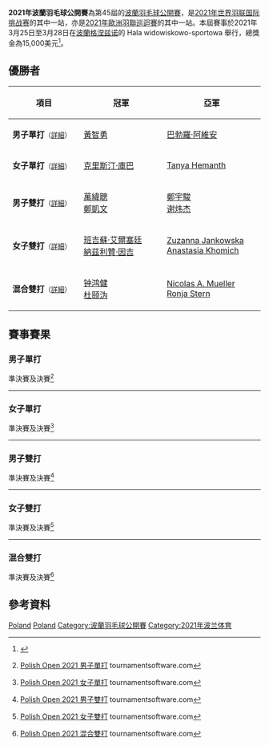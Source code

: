 {{noteTA|G1=Badminton}}
{{infobox badminton event
|name           = 2021年波蘭羽毛球公開賽
|image          = 
|size           = 
|caption        =
|dates          = 2021年3月25日－3月28日
|number_edition = 第45屆
|level          = 4A
|prize_money    = 15,000美元
|location       = {{POL}}[[格涅兹诺|格涅兹诺]]
|venue          = [[Hala_widowiskowo-sportowa|Hala widowiskowo-sportowa]]
|previous       = 2019年波蘭羽毛球公開賽 
|next           = 2022年波蘭羽毛球公開賽
}}
'''2021年波蘭羽毛球公開賽'''為第45屆的[[波蘭羽毛球公開賽|波蘭羽毛球公開賽]]，是[[2021年世界羽联国际挑战赛|2021年世界羽联国际挑战赛]]的其中一站，亦是[[2021年歐洲羽聯巡迴賽|2021年歐洲羽聯巡迴賽]]的其中一站。本屆賽事於2021年3月25日至3月28日在[[波蘭|波蘭]][[格涅兹诺|格涅兹诺]]的 Hala widowiskowo-sportowa 舉行，總獎金為15,000美元<ref>{{en}}{{cite web|title=INVITATION - POLISH OPEN 2021|url=https://extranet.bwfbadminton.com/docs/events/4154/docs/Invitation%20-%20Polish%20Open%202021%20-%20final%20with%20acc.pdf|publisher=BWF|accessdate=2021-08-16|archivedate=2021-08-16|archive-url=https://web.archive.org/web/20210816085658/https://extranet.bwfbadminton.com/docs/events/4154/docs/Invitation%20-%20Polish%20Open%202021%20-%20final%20with%20acc.pdf|dead-url=no}}</ref>。

== 優勝者 ==
{| class=wikitable style="font-size:small"
!width="200"|項目
!width="250"|冠軍
!width="250"|亞軍
|-
|'''男子單打'''<small>（[[#男子單打|詳細]]）</small>
|{{flagicon|MAS}} [[黃智勇|黃智勇]]
|{{flagicon|ESP}} [[巴勃羅·阿維安|巴勃羅·阿維安]]
|-
|'''女子單打'''<small>（[[#女子單打|詳細]]）</small>
|{{flagicon|EST}} [[克里斯汀·庫巴|克里斯汀·庫巴]]
|{{flagicon|IND}} [[Tanya_Hemanth|Tanya Hemanth]]
|-
|'''男子雙打'''<small>（[[#男子雙打|詳細]]）</small>
|{{flagicon|MAS}} [[萬緯聰|萬緯聰]]<br/>{{flagicon|MAS}} [[鄭凱文_(羽毛球運動員)|鄭凱文]]
|{{flagicon|MAS}} [[鄭宇駿|鄭宇駿]]<br/>{{flagicon|MAS}} [[谢炜杰|谢炜杰]]
|-
|'''女子雙打'''<small>（[[#女子雙打|詳細]]）</small>
|{{flagicon|TUR}} [[班吉蘇·艾爾塞廷|班吉蘇·艾爾塞廷]]<br/>{{flagicon|TUR}} [[納茲利贊·因吉|納茲利贊·因吉]]
|{{flagicon|POL}} [[Zuzanna_Jankowska|Zuzanna Jankowska]]<br/>{{flagicon|POL}} [[Anastasia_Khomich|Anastasia Khomich]]
|-
|'''混合雙打'''<small>（[[#混合雙打|詳細]]）</small>
|{{flagicon|MAS}} [[钟鸿健|钟鸿健]]<br/>{{flagicon|MAS}} [[杜颐沩|杜颐沩]]
|{{flagicon|SWI}} [[Nicolas_A._Mueller|Nicolas A. Mueller]]<br/>{{flagicon|SWI}} [[Ronja_Stern|Ronja Stern]]
|}

== 賽事賽果 ==
=== 男子單打 ===
;準決賽及決賽<ref name="MS">{{en}}[https://bwf.tournamentsoftware.com/sport/draw.aspx?id=437A2FF2-C66C-4948-B5BA-4473018C829B&draw=2 Polish Open 2021 男子單打] {{Wayback|url=https://bwf.tournamentsoftware.com/sport/draw.aspx?id=437A2FF2-C66C-4948-B5BA-4473018C829B&draw=2 |date=20210807152833 }} tournamentsoftware.com</ref>
{{4TeamBracket-Tennis3-v2
| team-width=200
| RD1-seed1=
| RD1-team1={{flagicon|MAS}} [[梁峻豪|梁峻豪]]
| RD1-score1-1=12
| RD1-score1-2=12
| RD1-score1-3=
| RD1-seed2=
| RD1-team2='''{{flagicon|MAS}} [[黃智勇|黃智勇]]
| RD1-score2-1='''21
| RD1-score2-2='''21
| RD1-score2-3=

| RD1-seed3=
| RD1-team3={{flagicon|MAS}} [[Sholeh_Aidil|Sholeh Aidil]] (中途退出)
| RD1-score3-1=14
| RD1-score3-2=''14
| RD1-score3-3=
| RD1-seed4=2
| RD1-team4='''{{flagicon|ESP}} [[巴勃羅·阿維安|巴勃羅·阿維安]]
| RD1-score4-1='''21
| RD1-score4-2=''16
| RD1-score4-3=

| RD2-seed1=
| RD2-team1='''{{flagicon|MAS}} [[黃智勇|黃智勇]] 
| RD2-score1-1='''21
| RD2-score1-2='''21
| RD2-score1-3=
| RD2-seed2=2
| RD2-team2={{flagicon|ESP}} [[巴勃羅·阿維安|巴勃羅·阿維安]]
| RD2-score2-1=19
| RD2-score2-2=11
| RD2-score2-3=
}}
----

=== 女子單打 ===
;準決賽及決賽<ref name="WS">{{en}}[https://bwf.tournamentsoftware.com/sport/draw.aspx?id=437A2FF2-C66C-4948-B5BA-4473018C829B&draw=4 Polish Open 2021 女子單打] tournamentsoftware.com</ref>
{{4TeamBracket-Tennis3-v2
| team-width=200
| RD1-seed1=
| RD1-team1={{flagicon|NED}} [[蓋爾·馬胡利特|蓋爾·馬胡利特]]
| RD1-score1-1='''21
| RD1-score1-2=19
| RD1-score1-3=15
| RD1-seed2=
| RD1-team2='''{{flagicon|IND}} [[Tanya_Hemanth|Tanya Hemanth]]
| RD1-score2-1=15
| RD1-score2-2='''21
| RD1-score2-3='''21

| RD1-seed3=
| RD1-team3={{flagicon|IND}} [[斯里·克里希納·普里亞·庫達拉瓦利|S·K·P·庫達拉瓦利]]
| RD1-score3-1=15
| RD1-score3-2=15
| RD1-score3-3=
| RD1-seed4=2
| RD1-team4='''{{flagicon|EST}} [[克里斯汀·庫巴|克里斯汀·庫巴]]
| RD1-score4-1='''21
| RD1-score4-2='''21
| RD1-score4-3=

| RD2-seed1=
| RD2-team1={{flagicon|IND}} [[Tanya_Hemanth|Tanya Hemanth]]
| RD2-score1-1=22
| RD2-score1-2=14
| RD2-score1-3=
| RD2-seed2=2
| RD2-team2='''{{flagicon|EST}} [[克里斯汀·庫巴|克里斯汀·庫巴]]
| RD2-score2-1='''24
| RD2-score2-2='''21
| RD2-score2-3=
}}
----

=== 男子雙打 ===
;準決賽及決賽<ref name="MD">{{en}}[https://bwf.tournamentsoftware.com/sport/draw.aspx?id=437A2FF2-C66C-4948-B5BA-4473018C829B&draw=6 Polish Open 2021 男子雙打] tournamentsoftware.com</ref>
{{4TeamBracket-Tennis3-v2
| team-width=200
| RD1-seed1=
| RD1-team1={{flagicon|POL}} [[米洛什·博哈特|米洛什·博哈特]]<br/> {{flagicon|POL}} [[亞當·克瓦林納|亞當·克瓦林納]]
| RD1-score1-1='''22
| RD1-score1-2=10
| RD1-score1-3=13
| RD1-seed2=
| RD1-team2='''{{flagicon|MAS}} [[鄭宇駿|鄭宇駿]]<br/> {{flagicon|MAS}} [[谢炜杰|谢炜杰]]
| RD1-score2-1=20
| RD1-score2-2='''21
| RD1-score2-3='''21

| RD1-seed3=
| RD1-team3='''{{flagicon|MAS}} [[萬緯聰|萬緯聰]]<br/> {{flagicon|MAS}} [[鄭凱文_(羽毛球運動員)|鄭凱文]]
| RD1-score3-1='''21
| RD1-score3-2='''21
| RD1-score3-3=
| RD1-seed4=
| RD1-team4={{flagicon|POL}} [[罗伯特·齐布尔斯基|罗伯特·齐布尔斯基]]<br/> {{flagicon|POL}} [[Przemyslaw_Szydlowski|Przemyslaw Szydlowski]]
| RD1-score4-1=10
| RD1-score4-2=12
| RD1-score4-3=

| RD2-seed1=
| RD2-team1={{flagicon|MAS}} [[鄭宇駿|鄭宇駿]]<br/> {{flagicon|MAS}} [[谢炜杰|谢炜杰]]
| RD2-score1-1=17
| RD2-score1-2='''22
| RD2-score1-3=19
| RD2-seed2=
| RD2-team2='''{{flagicon|MAS}} [[萬緯聰|萬緯聰]]<br/> {{flagicon|MAS}} [[鄭凱文_(羽毛球運動員)|鄭凱文]]
| RD2-score2-1='''21
| RD2-score2-2=20
| RD2-score2-3='''21
}}
----

=== 女子雙打 ===
;準決賽及決賽<ref name="WD">{{en}}[https://bwf.tournamentsoftware.com/sport/draw.aspx?id=437A2FF2-C66C-4948-B5BA-4473018C829B&draw=7 Polish Open 2021 女子雙打] tournamentsoftware.com</ref>
{{4TeamBracket-Tennis3-v2
| team-width=200
| RD1-seed1=1
| RD1-team1='''{{flagicon|TUR}} [[班吉蘇·艾爾塞廷|班吉蘇·艾爾塞廷]]<br/> {{flagicon|TUR}} [[納茲利贊·因吉|納茲利贊·因吉]]
| RD1-score1-1='''21
| RD1-score1-2='''21
| RD1-score1-3=
| RD1-seed2=
| RD1-team2={{flagicon|SWE}} [[约翰娜·芒努松|约翰娜·芒努松]]<br/> {{flagicon|SWE}} [[克拉拉·尼斯塔特|克拉拉·尼斯塔特]]
| RD1-score2-1=17
| RD1-score2-2=19
| RD1-score2-3=

| RD1-seed3=
| RD1-team3='''{{flagicon|POL}} [[Zuzanna_Jankowska|Zuzanna Jankowska]]<br/> {{flagicon|POL}} [[Anastasia_Khomich|Anastasia Khomich]]
| RD1-score3-1='''21
| RD1-score3-2=16
| RD1-score3-3='''21
| RD1-seed4=2
| RD1-team4={{flagicon|EST}} [[凱蒂-克雷特·馬蘭|凱蒂-克雷特·馬蘭]]<br/> {{flagicon|EST}} [[赫莉娜·呂特爾|赫莉娜·呂特爾]]
| RD1-score4-1=18
| RD1-score4-2='''21
| RD1-score4-3=18

| RD2-seed1=1
| RD2-team1='''{{flagicon|TUR}} [[班吉蘇·艾爾塞廷|班吉蘇·艾爾塞廷]]<br/> {{flagicon|TUR}} [[納茲利贊·因吉|納茲利贊·因吉]]
| RD2-score1-1='''21
| RD2-score1-2='''21
| RD2-score1-3=
| RD2-seed2=
| RD2-team2={{flagicon|POL}} [[Zuzanna_Jankowska|Zuzanna Jankowska]]<br/> {{flagicon|POL}} [[Anastasia_Khomich|Anastasia Khomich]]
| RD2-score2-1=11
| RD2-score2-2=12
| RD2-score2-3=
}}
----

=== 混合雙打 ===
;準決賽及決賽<ref name="XD">{{en}}[https://bwf.tournamentsoftware.com/sport/draw.aspx?id=437A2FF2-C66C-4948-B5BA-4473018C829B&draw=9 Polish Open 2021 混合雙打] tournamentsoftware.com</ref>
{{4TeamBracket-Tennis3-v2
| team-width=200
| RD1-seed1=
| RD1-team1={{flagicon|POL}} [[米洛什·博哈特|米洛什·博哈特]]<br/> {{flagicon|POL}} [[維多利亞·阿達梅克|維多利亞·阿達梅克]]
| RD1-score1-1=12
| RD1-score1-2=6
| RD1-score1-3=
| RD1-seed2=
| RD1-team2='''{{flagicon|MAS}} [[钟鸿健|钟鸿健]]<br/> {{flagicon|MAS}} [[杜颐沩|杜颐沩]]
| RD1-score2-1='''21
| RD1-score2-2='''21
| RD1-score2-3=

| RD1-seed3=
| RD1-team3='''{{flagicon|SWI}} [[Nicolas_A._Mueller|Nicolas A. Mueller]]<br/> {{flagicon|SWI}} [[Ronja_Stern|Ronja Stern]]
| RD1-score3-1='''21
| RD1-score3-2=13
| RD1-score3-3='''21
| RD1-seed4=
| RD1-team4={{flagicon|RUS}} [[羅季翁·卡爾加夫|羅季翁·卡爾加夫]]<br/> {{flagicon|RUS}} [[維多利亞·沃羅比娃|維多利亞·沃羅比娃]]
| RD1-score4-1=17
| RD1-score4-2='''21
| RD1-score4-3=14

| RD2-seed1=
| RD2-team1='''{{flagicon|MAS}} [[钟鸿健|钟鸿健]]<br/> {{flagicon|MAS}} [[杜颐沩|杜颐沩]]
| RD2-score1-1='''21
| RD2-score1-2='''21
| RD2-score1-3=
| RD2-seed2=
| RD2-team2={{flagicon|SWI}} [[Nicolas_A._Mueller|Nicolas A. Mueller]]<br/> {{flagicon|SWI}} [[Ronja_Stern|Ronja Stern]]
| RD2-score2-1=16
| RD2-score2-2=12
| RD2-score2-3=
}}

== 參考資料 ==
{{Reflist}}

[[Category:2021年世界羽聯國際挑戰賽|Poland]]
[[Category:2021年歐洲羽聯巡迴賽|Poland]]
[[Category:波蘭羽毛球公開賽|Category:波蘭羽毛球公開賽]]
[[Category:2021年波兰体育|Category:2021年波兰体育]]